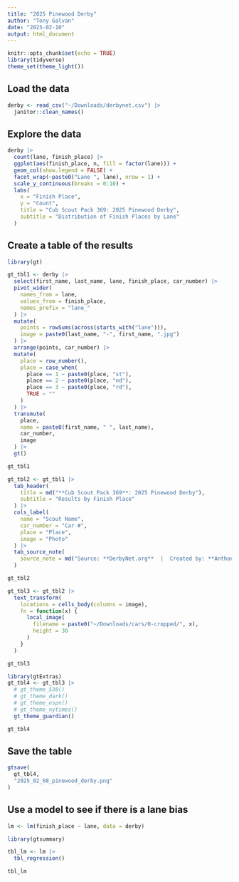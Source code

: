 ```yaml
---
title: "2025 Pinewood Derby"
author: "Tony Galvan"
date: "2025-02-10"
output: html_document
---
```


```r
knitr::opts_chunk$set(echo = TRUE)
library(tidyverse)
theme_set(theme_light())
```

## Load the data

```r
derby <- read_csv("~/Downloads/derbynet.csv") |>
  janitor::clean_names()
```

## Explore the data

```r
derby |>
  count(lane, finish_place) |>
  ggplot(aes(finish_place, n, fill = factor(lane))) +
  geom_col(show.legend = FALSE) +
  facet_wrap(~paste0("Lane ", lane), nrow = 1) +
  scale_y_continuous(breaks = 0:10) +
  labs(
    x = "Finish Place",
    y = "Count",
    title = "Cub Scout Pack 369: 2025 Pinewood Derby",
    subtitle = "Distribution of Finish Places by Lane"
  )
```

## Create a table of the results

```r
library(gt)

gt_tbl1 <- derby |>
  select(first_name, last_name, lane, finish_place, car_number) |>
  pivot_wider(
    names_from = lane,
    values_from = finish_place,
    names_prefix = "lane_"
  ) |>
  mutate(
    points = rowSums(across(starts_with("lane"))), 
    image = paste0(last_name, "-", first_name, ".jpg")
  ) |>
  arrange(points, car_number) |>
  mutate(
    place = row_number(),
    place = case_when(
      place == 1 ~ paste0(place, "st"), 
      place == 2 ~ paste0(place, "nd"),
      place == 3 ~ paste0(place, "rd"),
      TRUE ~ ""
    )
  ) |>
  transmute(
    place,
    name = paste0(first_name, " ", last_name),
    car_number,
    image
  ) |>
  gt()

gt_tbl1

gt_tbl2 <- gt_tbl1 |>
  tab_header(
    title = md("**Cub Scout Pack 369**: 2025 Pinewood Derby"),
    subtitle = "Results by Finish Place"
  ) |>
  cols_label(
    name = "Scout Name",
    car_number = "Car #",
    place = "Place",
    image = "Photo"
  ) |>
  tab_source_note(
    source_note = md("Source: **DerbyNet.org**  |  Created by: **Anthony Galvan**")
  )

gt_tbl2

gt_tbl3 <- gt_tbl2 |>
  text_transform(
    locations = cells_body(columns = image),
    fn = function(x) {
      local_image(
        filename = paste0("~/Downloads/cars/0-cropped/", x),
        height = 30
      )
    }
  )

gt_tbl3

library(gtExtras)
gt_tbl4 <- gt_tbl3 |>
  # gt_theme_538()
  # gt_theme_dark()
  # gt_theme_espn()
  # gt_theme_nytimes()
  gt_theme_guardian()

gt_tbl4
```

## Save the table

```r
gtsave(
  gt_tbl4, 
  "2025_02_08_pinewood_derby.png"
)
```

## Use a model to see if there is a lane bias

```r
lm <- lm(finish_place ~ lane, data = derby)

library(gtsummary)

tbl_lm <- lm |>
  tbl_regression()

tbl_lm
```

